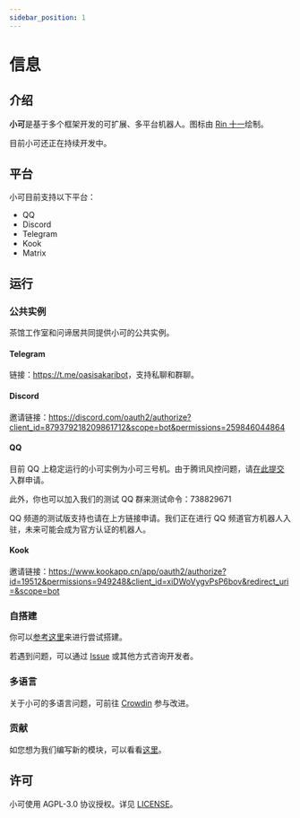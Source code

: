 ```yaml
---
sidebar_position: 1
---
```


# 信息

## 介绍

**小可**是基于多个框架开发的可扩展、多平台机器人。图标由 [Rin 十一](https://mihuashi.com/profiles/75826?role=painter)绘制。

目前小可还正在持续开发中。

## 平台

小可目前支持以下平台：

-   QQ
-   Discord
-   Telegram
-   Kook
-   Matrix

## 运行

### 公共实例

茶馆工作室和问谛居共同提供小可的公共实例。

#### Telegram

链接：<https://t.me/oasisakaribot>，支持私聊和群聊。

#### Discord

邀请链接：<https://discord.com/oauth2/authorize?client_id=879379218209861712&scope=bot&permissions=259846044864>

#### QQ

目前 QQ 上稳定运行的小可实例为小可三号机。由于腾讯风控问题，请[在此提交](https://github.com/Teahouse-Studios/bot/issues/new?assignees=OasisAkari&labels=New&template=add_new_group.yaml&title=%5BNEW%5D%3A+)入群申请。

此外，你也可以加入我们的测试 QQ 群来测试命令：738829671

QQ 频道的测试版支持也请在上方链接申请。我们正在进行 QQ 频道官方机器人入驻，未来可能会成为官方认证的机器人。

#### Kook

邀请链接：<https://www.kookapp.cn/app/oauth2/authorize?id=19512&permissions=949248&client_id=xiDWoVygvPsP6bov&redirect_uri=&scope=bot>

### 自搭建

你可以[参考这里](/docs/dev/deploy/intro)来进行尝试搭建。

若遇到问题，可以通过 [Issue](https://github.com/Teahouse-Studios/bot/issues/new) 或其他方式咨询开发者。

### 多语言

关于小可的多语言问题，可前往 [Crowdin](https://crowdin.com/project/akari-bot) 参与改进。

### 贡献

如您想为我们编写新的模块，可以看看[这里](/docs/dev/new_module)。

## 许可

小可使用 AGPL-3.0 协议授权。详见 [LICENSE](https://github.com/Teahouse-Studios/akari-bot/blob/master/LICENSE)。
